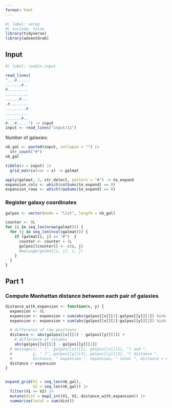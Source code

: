 ```yaml
---
format: html
---
```


```r
#| label: setup
#| include: false
library(tidyverse)
library(adventdrob)
```

## Input

```r
#| label: readin-input

read_lines(
"...#......
.......#..
#.........
..........
......#...
.#........
.........#
..........
.......#..
#...#.....") -> input
input <- read_lines("input/11")
```


Number of galaxies:

```r
nb_gal <- paste0(input, collapse = "") |> 
  str_count("#")
nb_gal
```

```r
tibble(x = input) |> 
  grid_matrix(var = x) -> galmat

apply(galmat, 2, str_detect, pattern = "#") -> to_expand
expansion_cols <- which(colSums(to_expand) == 0)
expansion_rows <- which(rowSums(to_expand) == 0)
```

### Register galaxy coordinates

```r
galpos <- vector(mode = "list", length = nb_gal)

counter <- 0L
for (i in seq_len(nrow(galmat))) {
  for (j in seq_len(ncol(galmat))) {
    if (galmat[i, j] == "#")  {
      counter <- counter + 1L
      galpos[[counter]] <- c(i, j)
      #message(galmat[i, j], i, j)
    }
  }
}
```

## Part 1


### Compute Manhattan distance between each pair of galaxies


```r
distance_with_expansion <- function(x, y) {
  expansion <- 0L
  expansion <- expansion + sum(abs(galpos[[x]][1]:galpos[[y]][1]) %in% expansion_rows)
  expansion <- expansion + sum(abs(galpos[[x]][2]:galpos[[y]][2]) %in% expansion_cols)

  # difference of row positions
  distance <- abs(galpos[[x]][1] - galpos[[y]][1]) + 
    # difference of columns
    abs(galpos[[x]][2] - galpos[[y]][2])
  # message(x, " (", galpos[[x]][1], galpos[[x]][2], ") and ", 
  #         y, " (", galpos[[y]][1], galpos[[y]][2], ") distance ", 
  #         distance, " expansion ", expansion, " total ", distance + expansion)
  distance + expansion
}


expand_grid(V1 = seq_len(nb_gal),
            V2 = seq_len(nb_gal)) |> 
  filter(V1 <= V2) |> 
  mutate(dist = map2_int(V1, V2, distance_with_expansion)) |> 
  summarise(total = sum(dist))


```



